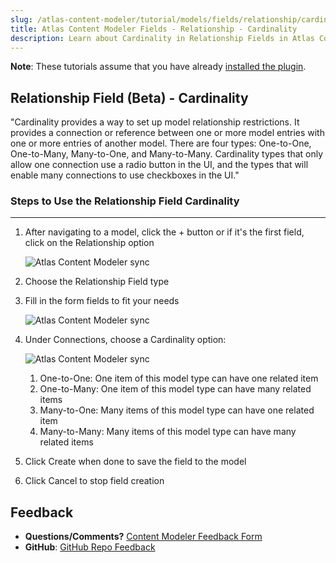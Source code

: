 ```yaml
---
slug: /atlas-content-modeler/tutorial/models/fields/relationship/cardinality
title: Atlas Content Modeler Fields - Relationship - Cardinality
description: Learn about Cardinality in Relationship Fields in Atlas Content Modeler.
---
```


**Note**: These tutorials assume that you have already [installed the plugin](../../../../introduction.mdx).

## Relationship Field (Beta) - Cardinality

"Cardinality provides a way to set up model relationship restrictions. It provides a connection or reference between one or more model entries with one or more entries of another model. There are four types: One-to-One, One-to-Many, Many-to-One, and Many-to-Many. Cardinality types that only allow one connection use a radio button in the UI, and the types that will enable many connections to use checkboxes in the UI."

### Steps to Use the Relationship Field Cardinality

---

1. After navigating to a model, click the + button or if it's the first field, click on the Relationship option

   ![Atlas Content Modeler sync](../../../../images/field_options.png)

1. Choose the Relationship Field type

1. Fill in the form fields to fit your needs

   ![Atlas Content Modeler sync](../../../../images/relationships_cardinality.png)

1. Under Connections, choose a Cardinality option:

   ![Atlas Content Modeler sync](../../../../images/cardinality.png)

   1. One-to-One: One item of this model type can have one related item
   1. One-to-Many: One item of this model type can have many related items
   1. Many-to-One: Many items of this model type can have one related item
   1. Many-to-Many: Many items of this model type can have many related items

1. Click Create when done to save the field to the model

1. Click Cancel to stop field creation

## Feedback

- **Questions/Comments?** [Content Modeler Feedback Form](https://docs.google.com/forms/d/e/1FAIpQLScc2VN-GRSJMz8zVgJLL6kiX3VeV2jkSDnmU1gnuNElEHCEVQ/viewform)
- **GitHub**: [GitHub Repo Feedback](https://github.com/wpengine/atlas-content-modeler/issues/new/choose)
